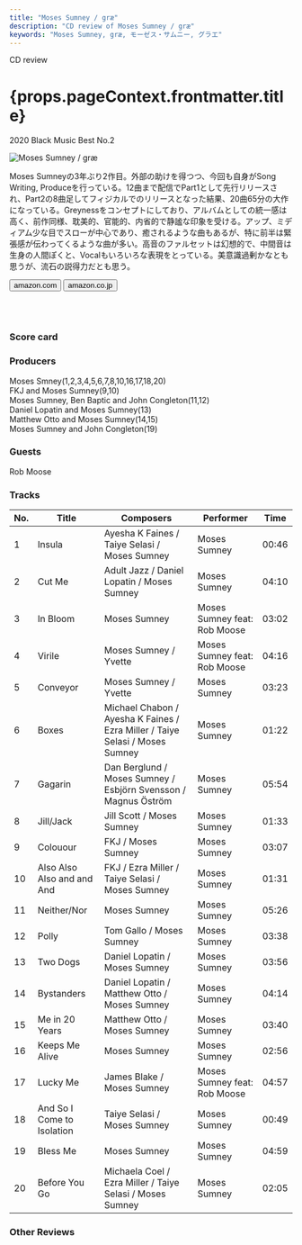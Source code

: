 ```yaml
---
title: "Moses Sumney / græ"
description: "CD review of Moses Sumney / græ"
keywords: "Moses Sumney, græ, モーゼス・サムニー, グラエ"
---
```





<p className="largeP">CD review</p>
<h1 className="h1--no--margin">{props.pageContext.frontmatter.title}</h1>
<p className="largeP"><Link to="/best50/2020/">2020 Black Music Best No.2</Link></p>

<Row  className="image-card-group">
	<Column colMd={"3"} colLg={"4"} noGutterMdLeft="">
       <ImageCard>

![Moses Sumney / græ](../../images/cd/mosessumney2L.jpg) 

</ImageCard>
	</Column>
	<Column colMd={"4"} colLg={"8"} noGutterMdLeft="">
	<p>
	Moses Sumneyの3年ぶり2作目。外部の助けを得つつ、今回も自身がSong Writing, Produceを行っている。12曲まで配信でPart1として先行リリースされ、Part2の8曲足してフィジカルでのリリースとなった結果、20曲65分の大作になっている。Greynessをコンセプトにしており、アルバムとしての統一感は高く、前作同様、耽美的、官能的、内省的で静謐な印象を受ける。アップ、ミディアム少な目でスローが中心であり、癒されるような曲もあるが、特に前半は緊張感が伝わってくるような曲が多い。高音のファルセットは幻想的で、中間音は生身の人間ぽくと、Vocalもいろいろな表現をとっている。美意識過剰かなとも思うが、流石の説得力だとも思う。
	</p>
    <div>
	  <Button className="button-right-mergin"  href="https://amzn.to/2FtZhWo" kind="primary" size="small" renderIcon={ArrowUpRight24}>
      amazon.com
    </Button>
    <Button className="button-right-mergin"  href="https://amzn.to/3hhVWqA" kind="secondary" size="small" renderIcon={ArrowUpRight24}>
      amazon.co.jp
    </Button>
	</div>
	<a href="https://geo.music.apple.com/jp/album/gr%C3%A6/1485411511?mt=1&app=music&ls=1&at=11lcug" style="display:inline-block;overflow:hidden;background:url(https://linkmaker.itunes.apple.com/ja-jp/lockup.svg?releaseDate=2020-05-15&kind=album&bubble=apple_music&style=mono-black) no-repeat;width:180px;height:45px;"></a>
	<a href="https://geo.music.apple.com/jp/album/gr%C3%A6/1485411511?app=itunes&at=11lcug" style="display:inline-block;overflow:hidden;background:url(https://linkmaker.itunes.apple.com/ja-jp/badge-lrg.svg?releaseDate=2020-05-15&kind=album&bubble=itunes_music) no-repeat;width:140px;height:45px;"></a>
	</Column>
</Row>
<Row >
	<Column colMd={"4"} colLg={"4"} noGutterMdLeft="">
<div>
  <h3>Score card</h3>
	<SliderJS1 value="5" />
  <SliderJS2 value="1" />
	<SliderJS3 value="2" />
  <SliderJS4 value="9" />
</div>
</Column>
<Column colMd={"8"} colLg={"8"} noGutterMdLeft="">
<div>
<h3>Producers</h3>
<p>
Moses Smney(1,2,3,4,5,6,7,8,10,16,17,18,20)
<br/>FKJ and Moses Sumney(9,10)
<br/>Moses Sumney, Ben Baptic and John Congleton(11,12)
<br/>Daniel Lopatin and Moses Sumney(13)
<br/>Matthew Otto and Moses Sumney(14,15)
<br/>Moses Sumney and John Congleton(19)
</p>
<h3>Guests</h3>
<p>
Rob Moose
</p>
</div>
</Column>
</Row>

<h3>Tracks</h3>

| No. |	 Title                     |	 Composers                                                                  |	 Performer                   | Time	 |
| --- |	-------------------------- | ---------------------------------------------------------------------------- | ---------------------------- | ----- |
|	1	  |	Insula                     | Ayesha K Faines / Taiye Selasi / Moses Sumney                               	|	Moses Sumney                 | 00:46 |
|	2	  |	Cut Me                     | Adult Jazz / Daniel Lopatin / Moses Sumney                                  	|	Moses Sumney                 | 04:10 |
|	3	  |	In Bloom                   | Moses Sumney                                                                	|	Moses Sumney feat: Rob Moose | 03:02 |
|	4	  |	Virile                     | Moses Sumney / Yvette                                                       	|	Moses Sumney feat: Rob Moose | 04:16 |
|	5	  |	Conveyor                   | Moses Sumney / Yvette                                                       	|	Moses Sumney                 | 03:23 |
|	6	  |	Boxes                      | Michael Chabon / Ayesha K Faines / Ezra Miller / Taiye Selasi / Moses Sumney	|	Moses Sumney                 | 01:22 |
|	7	  |	Gagarin                    | Dan Berglund / Moses Sumney / Esbjörn Svensson / Magnus Öström           	  |	Moses Sumney                 | 05:54 |
|	8	  |	Jill/Jack                  | Jill Scott / Moses Sumney                                                   	|	Moses Sumney                 | 01:33 |
|	9	  |	Colouour                   | FKJ / Moses Sumney                                                          	|	Moses Sumney                 | 03:07 |
|	10	|	Also Also Also and and And | FKJ / Ezra Miller / Taiye Selasi / Moses Sumney                             	|	Moses Sumney                 | 01:31 |
|	11	|	Neither/Nor                | Moses Sumney                                                                	|	Moses Sumney                 | 05:26 |
|	12	|	Polly                      | Tom Gallo / Moses Sumney                                                    	|	Moses Sumney                 | 03:38 |
|	13	|	Two Dogs                   | Daniel Lopatin / Moses Sumney                                               	|	Moses Sumney                 | 03:56 |
|	14	|	Bystanders                 | Daniel Lopatin / Matthew Otto / Moses Sumney                                	|	Moses Sumney                 | 04:14 |
|	15	|	Me in 20 Years             | Matthew Otto / Moses Sumney                                                 	|	Moses Sumney                 | 03:40 |
|	16	|	Keeps Me Alive             | Moses Sumney                                                                	|	Moses Sumney                 | 02:56 |
|	17	|	Lucky Me                   | James Blake / Moses Sumney                                                  	|	Moses Sumney feat: Rob Moose | 04:57 |
|	18	|	And So I Come to Isolation | Taiye Selasi / Moses Sumney                                                 	|	Moses Sumney                 | 00:49 |
|	19	|	Bless Me                   | Moses Sumney                                                                	|	Moses Sumney                 | 04:59 |
|	20	|	Before You Go              | Michaela Coel / Ezra Miller / Taiye Selasi / Moses Sumney                   	|	Moses Sumney                 | 02:05 |

<h3>Other Reviews</h3>

<Row>
<Column colMd={3} colLg={3} noGutterMdLeft>
<Review1 />
</Column>
</Row>